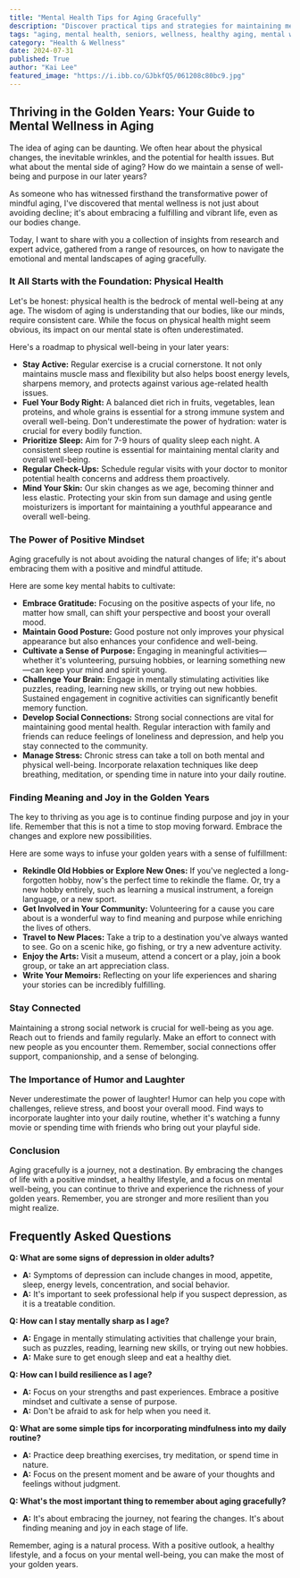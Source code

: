 ```yaml
---
title: "Mental Health Tips for Aging Gracefully"
description: "Discover practical tips and strategies for maintaining mental well-being and thriving as you age. This guide covers physical health, positive mindset, building social connections, and finding purpose and joy in your later years."
tags: "aging, mental health, seniors, wellness, healthy aging, mental wellness,  mindfulness,  lifestyle,  well-being,  elderly,  depression,  anxiety,  purpose,  gratitude,  social connections,  stress management,  exercise,  diet,  sleep,  community,  hobbies"
category: "Health & Wellness"
date: 2024-07-31
published: True
author: "Kai Lee"
featured_image: "https://i.ibb.co/GJbkfQ5/061208c80bc9.jpg"
---
```


## Thriving in the Golden Years: Your Guide to Mental Wellness in Aging

The idea of aging can be daunting. We often hear about the physical changes, the inevitable wrinkles, and the potential for health issues. But what about the mental side of aging? How do we maintain a sense of well-being and purpose in our later years? 

As someone who has witnessed firsthand the transformative power of mindful aging, I've discovered that mental wellness is not just about avoiding decline; it's about embracing a fulfilling and vibrant life, even as our bodies change. 

Today, I want to share with you a collection of insights from research and expert advice, gathered from a range of resources, on how to navigate the emotional and mental landscapes of aging gracefully.  

### It All Starts with the Foundation: Physical Health

Let's be honest: physical health is the bedrock of mental well-being at any age.  The wisdom of aging is understanding that our bodies, like our minds, require consistent care.  While the focus on physical health might seem obvious, its impact on our mental state is often underestimated. 

Here's a roadmap to physical well-being in your later years:

* **Stay Active:** Regular exercise is a crucial cornerstone.  It not only maintains muscle mass and flexibility but also helps boost energy levels, sharpens memory, and protects against various age-related health issues.
* **Fuel Your Body Right:** A balanced diet rich in fruits, vegetables, lean proteins, and whole grains is essential for a strong immune system and overall well-being.  Don't underestimate the power of hydration: water is crucial for every bodily function. 
* **Prioritize Sleep:** Aim for 7-9 hours of quality sleep each night.  A consistent sleep routine is essential for maintaining mental clarity and overall well-being.  
* **Regular Check-Ups:**  Schedule regular visits with your doctor to monitor potential health concerns and address them proactively.  
* **Mind Your Skin:**  Our skin changes as we age, becoming thinner and less elastic.  Protecting your skin from sun damage and using gentle moisturizers is important for maintaining a youthful appearance and overall well-being.  

### The Power of Positive Mindset

Aging gracefully is not about avoiding the natural changes of life; it's about embracing them with a positive and mindful attitude. 

Here are some key mental habits to cultivate:

* **Embrace Gratitude:**  Focusing on the positive aspects of your life, no matter how small, can shift your perspective and boost your overall mood.
* **Maintain Good Posture:**  Good posture not only improves your physical appearance but also enhances your confidence and well-being.  
* **Cultivate a Sense of Purpose:** Engaging in meaningful activities—whether it's volunteering, pursuing hobbies, or learning something new—can keep your mind and spirit young.  
* **Challenge Your Brain:**  Engage in mentally stimulating activities like puzzles, reading, learning new skills, or trying out new hobbies.  Sustained engagement in cognitive activities can significantly benefit memory function. 
* **Develop Social Connections:** Strong social connections are vital for maintaining good mental health.  Regular interaction with family and friends can reduce feelings of loneliness and depression, and help you stay connected to the community. 
* **Manage Stress:**  Chronic stress can take a toll on both mental and physical well-being.  Incorporate relaxation techniques like deep breathing, meditation, or spending time in nature into your daily routine. 

### Finding Meaning and Joy in the Golden Years

The key to thriving as you age is to continue finding purpose and joy in your life.  Remember that this is not a time to stop moving forward. Embrace the changes and explore new possibilities. 

Here are some ways to infuse your golden years with a sense of fulfillment:

* **Rekindle Old Hobbies or Explore New Ones:**  If you've neglected a long-forgotten hobby, now's the perfect time to rekindle the flame.  Or, try a new hobby entirely, such as learning a musical instrument, a foreign language, or a new sport. 
* **Get Involved in Your Community:**  Volunteering for a cause you care about is a wonderful way to find meaning and purpose while enriching the lives of others.  
* **Travel to New Places:**  Take a trip to a destination you've always wanted to see.  Go on a scenic hike, go fishing, or try a new adventure activity. 
* **Enjoy the Arts:**  Visit a museum, attend a concert or a play, join a book group, or take an art appreciation class. 
* **Write Your Memoirs:**  Reflecting on your life experiences and sharing your stories can be incredibly fulfilling. 

### Stay Connected

Maintaining a strong social network is crucial for well-being as you age.  Reach out to friends and family regularly.  Make an effort to connect with new people as you encounter them.  Remember, social connections offer support, companionship, and a sense of belonging. 

### The Importance of Humor and Laughter

Never underestimate the power of laughter!  Humor can help you cope with challenges, relieve stress, and boost your overall mood.  Find ways to incorporate laughter into your daily routine, whether it's watching a funny movie or spending time with friends who bring out your playful side. 

### Conclusion

Aging gracefully is a journey, not a destination. By embracing the changes of life with a positive mindset, a healthy lifestyle, and a focus on mental well-being, you can continue to thrive and experience the richness of your golden years. Remember, you are stronger and more resilient than you might realize.

## Frequently Asked Questions

**Q: What are some signs of depression in older adults?** 

* **A:** Symptoms of depression can include changes in mood, appetite, sleep, energy levels, concentration, and social behavior. 
* **A:**  It's important to seek professional help if you suspect depression, as it is a treatable condition.

**Q: How can I stay mentally sharp as I age?**

* **A:**  Engage in mentally stimulating activities that challenge your brain, such as puzzles, reading, learning new skills, or trying out new hobbies.  
* **A:**  Make sure to get enough sleep and eat a healthy diet.

**Q: How can I build resilience as I age?**

* **A:**  Focus on your strengths and past experiences.  Embrace a positive mindset and cultivate a sense of purpose.  
* **A:**  Don't be afraid to ask for help when you need it.

**Q: What are some simple tips for incorporating mindfulness into my daily routine?**

* **A:**  Practice deep breathing exercises, try meditation, or spend time in nature.  
* **A:**  Focus on the present moment and be aware of your thoughts and feelings without judgment.

**Q: What's the most important thing to remember about aging gracefully?**

* **A:**  It's about embracing the journey, not fearing the changes.  It's about finding meaning and joy in each stage of life. 

Remember, aging is a natural process.  With a positive outlook, a healthy lifestyle, and a focus on your mental well-being, you can make the most of your golden years. 